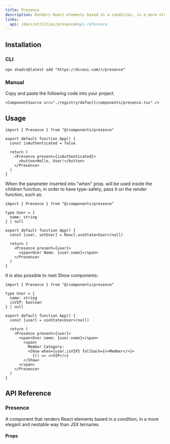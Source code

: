 ```yaml
---
title: Presence
description: Renders React elements based in a condition, in a more elegant and nestable way than JSX ternaries.
links:
  api: /docs/utilities/presence#api-reference
---
```


## Installation

### CLI

```package-install
npx shadcn@latest add "https://diceui.com/r/presence"
```

### Manual

<Steps>
  <Step>
    Copy and paste the following code into your project.

    <ComponentSource src="./registry/default/components/presence.tsx" />
  </Step>
</Steps>

## Usage

```tsx
import { Presence } from "@/components/presence"

export default function App() {
  const isAuthenticated = false

  return (
    <Presence present={isAuthenticated}>
      <button>Hello, User!</button>
    </Presence>
  )
}
```

When the parameter inserted into "when" prop. will be used inside the children function, in order to have type-safety, pass it on the render function, such as:

```tsx
import { Presence } from "@/components/presence"

type User = {
  name: string
} | null

export default function App() {
  const [user, setUser] = React.useState<User>(null)

  return (
    <Presence present={user}>
      <span>User Name: {user.name}</span>
    </Presence>
  )
}
```

It is also possible to nest Show components:

```tsx
import { Presence } from "@/components/presence"

type User = {
  name: string
  isVIP: boolean
} | null

export default function App() {
  const [user] = useState<User>(null)

  return (
    <Presence present={user}>
      <span>User name: {user.name}</span>
        <span>
          Member Category:
          <Show when={user.isVIP} fallback={<>Member</>}>
            {() => <>VIP</>}
        </Show>
      </span>
    </Presence>
  )
}
```

## API Reference

### Presence

A component that renders React elements based in a condition, in a more elegant and nestable way than JSX ternaries.

#### Props

<AutoTypeTable
  path="./types/docs/utilities.ts"
  name="PresenceProps"
/>

